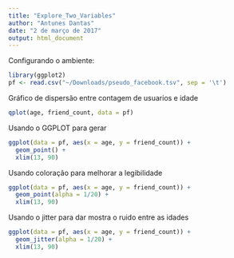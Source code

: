 ```yaml
---
title: "Explore_Two_Variables"
author: "Antunes Dantas"
date: "2 de março de 2017"
output: html_document
---
```


Configurando o ambiente:

```r
library(ggplot2)
pf <- read.csv("~/Downloads/pseudo_facebook.tsv", sep = '\t')
```

Gráfico de dispersão entre contagem de usuarios e idade

```r
qplot(age, friend_count, data = pf)
```

Usando o GGPLOT para gerar

```r
ggplot(data = pf, aes(x = age, y = friend_count)) + 
  geom_point() +
  xlim(13, 90)
```

Usando coloração para melhorar a legibilidade

```r
ggplot(data = pf, aes(x = age, y = friend_count)) + 
  geom_point(alpha = 1/20) +
  xlim(13, 90)
```

Usando o jitter para dar mostra o ruido entre as idades
```r
ggplot(data = pf, aes(x = age, y = friend_count)) + 
  geom_jitter(alpha = 1/20) +
  xlim(13, 90)
```


